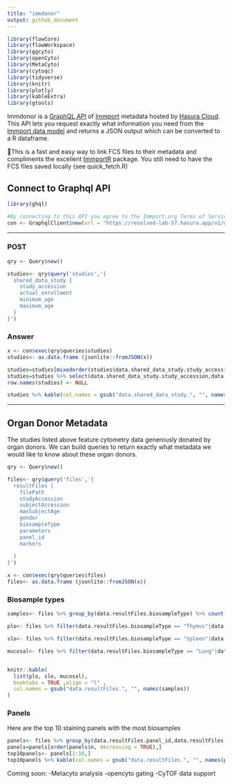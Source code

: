```yaml
---
title: "immdonor"
output: github_document
---
```

```r
library(flowCore)
library(flowWorkspace)
library(ggcyto)
library(openCyto)
library(MetaCyto)
library(cytoqc)
library(tidyverse)
library(knitr)
library(plotly)
library(kableExtra)
library(gtools)

```

Immdonor is a [GraphQL API](https://graphql.org/) of [Immport](https://www.immport.org/) metadata hosted by [Hasura Cloud](https://hasura.io/). This API lets you request exactly what information you need from the [Immport data model](https://www.immport.org/shared/dataModel) and returns a JSON output which can be converted to a R dataframe. 

🚩This is a fast and easy way to link FCS files to their metadata and compliments the excellent [ImmportR](https://github.com/RGLab/ImmPortR) package. You still need to have the FCS files saved locally (see quick_fetch.R)

## Connect to Graphql API
```r
library(ghql)

#By connecting to this API you agree to the Immport.org Terms of Service
con <- GraphqlClient$new(url = "https://resolved-lab-57.hasura.app/v1/graphql")
```


***

### POST
```r
qry <- Query$new()

studies<- qry$query('studies','{
  shared_data_study {
    study_accession
    actual_enrollment
    minimum_age
    maximum_age
  }
}')

```
### Answer 
```r
x <- con$exec(qry$queries$studies)
studies<- as.data.frame (jsonlite::fromJSON(x))
```

```r
studies=studies[mixedorder(studies$data.shared_data_study.study_accession),]
studies=studies %>% select(data.shared_data_study.study_accession,data.shared_data_study.actual_enrollment,data.shared_data_study.minimum_age,data.shared_data_study.maximum_age)
row.names(studies) <- NULL

studies %>% kable(col.names = gsub("data.shared_data_study.", "", names(studies)))
```
***
## Organ Donor Metadata
The studies listed above feature cytometry data generously donated by organ donors. We can build queries to return exactly what metadata we would like to know about these organ donors.

```r
qry <- Query$new()

files<- qry$query('files','{
  resultFiles {
    filePath
    studyAccession
    subjectAccession
    maxSubjectAge
    gender
    biosampleType
    parameters
    panel_id
    markers
    
  }
}')

x <- con$exec(qry$queries$files)
files<- as.data.frame (jsonlite::fromJSON(x))
```

### Biosample types
```r
samples<- files %>% group_by(data.resultFiles.biosampleType) %>% count(data.resultFiles.biosampleType)

plo<- files %>% filter(data.resultFiles.biosampleType == "Thymus"|data.resultFiles.biosampleType == "Bone Marrow") %>% group_by(data.resultFiles.biosampleType) %>% count(data.resultFiles.biosampleType)

slo<- files %>% filter(data.resultFiles.biosampleType == "Spleen"|data.resultFiles.biosampleType == "Lung lymph node"|data.resultFiles.biosampleType == "Inguinal lymph node"|data.resultFiles.biosampleType == "Mesenteric lymph node"| data.resultFiles.biosampleType == "Tonsil") %>% group_by(data.resultFiles.biosampleType) %>% count(data.resultFiles.biosampleType)

mucosal<- files %>% filter(data.resultFiles.biosampleType == "Lung"|data.resultFiles.biosampleType == "Colon"|data.resultFiles.biosampleType == "Ileum"|data.resultFiles.biosampleType == "Jejunum"|data.resultFiles.biosampleType == "PBMC"|data.resultFiles.biosampleType == "Whole blood") %>% group_by(data.resultFiles.biosampleType) %>% count(data.resultFiles.biosampleType)


knitr::kable(
  list(plo, slo, mucosal),
  booktabs = TRUE ,align = "l" ,
  col.names = gsub("data.resultFiles.", "", names(samples))
)

```
### Panels
Here are the top 10 staining panels with the most biosamples 
```r
panels<- files %>% group_by(data.resultFiles.panel_id,data.resultFiles.parameters) %>% count(data.resultFiles.markers)
panels=panels[order(panels$n, decreasing = TRUE),]
top10panels<- panels[1:10,]
top10panels %>% kable(col.names = gsub("data.resultFiles.", "", names(panels)))
```


Coming soon:
-Metacyto analysis
-opencyto gating 
-CyTOF data support





